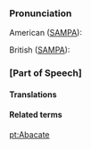 ===Pronunciation===

American ([[SAMPA]]):

British ([[SAMPA]]):

===[Part of Speech]===





====Translations====


====Related terms====

[[pt:Abacate]]
